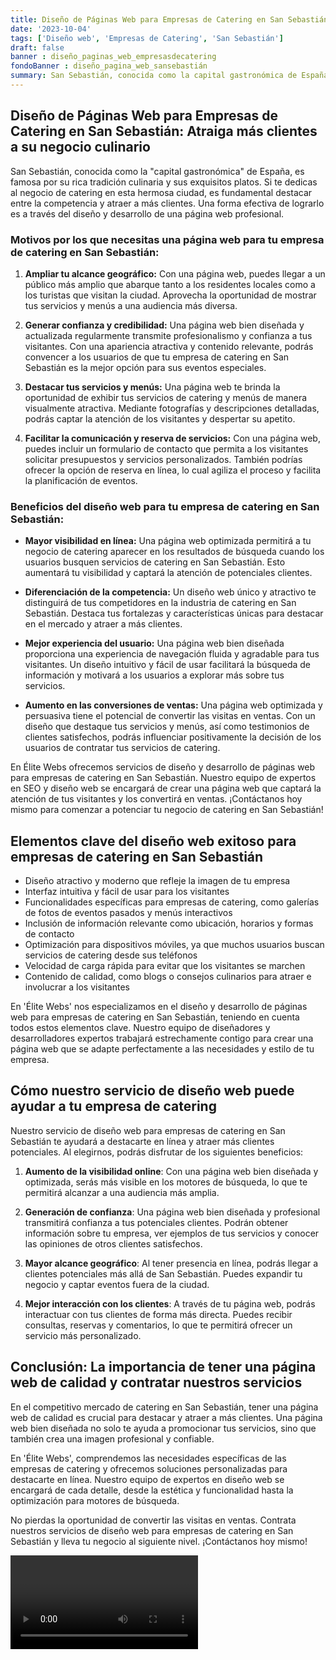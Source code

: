 ```yaml
---
title: Diseño de Páginas Web para Empresas de Catering en San Sebastián
date: '2023-10-04'
tags: ['Diseño web', 'Empresas de Catering', 'San Sebastián']
draft: false
banner : diseño_paginas_web_empresasdecatering
fondoBanner : diseño_pagina_web_sansebastián
summary: San Sebastián, conocida como la capital gastronómica de España, es famosa por su rica tradición culinaria y sus exquisitos platos. Si te dedicas al negocio de catering en esta hermosa ciudad, es fundamental destacar entre la competencia y atraer a más clientes. Una forma efectiva de lograrlo es a través del diseño y desarrollo de una página web profesional.
---
```


## Diseño de Páginas Web para Empresas de Catering en San Sebastián: Atraiga más clientes a su negocio culinario

San Sebastián, conocida como la "capital gastronómica" de España, es famosa por su rica tradición culinaria y sus exquisitos platos. Si te dedicas al negocio de catering en esta hermosa ciudad, es fundamental destacar entre la competencia y atraer a más clientes. Una forma efectiva de lograrlo es a través del diseño y desarrollo de una página web profesional.

### Motivos por los que necesitas una página web para tu empresa de catering en San Sebastián:

1. **Ampliar tu alcance geográfico:** Con una página web, puedes llegar a un público más amplio que abarque tanto a los residentes locales como a los turistas que visitan la ciudad. Aprovecha la oportunidad de mostrar tus servicios y menús a una audiencia más diversa.

2. **Generar confianza y credibilidad:** Una página web bien diseñada y actualizada regularmente transmite profesionalismo y confianza a tus visitantes. Con una apariencia atractiva y contenido relevante, podrás convencer a los usuarios de que tu empresa de catering en San Sebastián es la mejor opción para sus eventos especiales.

3. **Destacar tus servicios y menús:** Una página web te brinda la oportunidad de exhibir tus servicios de catering y menús de manera visualmente atractiva. Mediante fotografías y descripciones detalladas, podrás captar la atención de los visitantes y despertar su apetito.

4. **Facilitar la comunicación y reserva de servicios:** Con una página web, puedes incluir un formulario de contacto que permita a los visitantes solicitar presupuestos y servicios personalizados. También podrías ofrecer la opción de reserva en línea, lo cual agiliza el proceso y facilita la planificación de eventos.

### Beneficios del diseño web para tu empresa de catering en San Sebastián:

- **Mayor visibilidad en línea:** Una página web optimizada permitirá a tu negocio de catering aparecer en los resultados de búsqueda cuando los usuarios busquen servicios de catering en San Sebastián. Esto aumentará tu visibilidad y captará la atención de potenciales clientes.

- **Diferenciación de la competencia:** Un diseño web único y atractivo te distinguirá de tus competidores en la industria de catering en San Sebastián. Destaca tus fortalezas y características únicas para destacar en el mercado y atraer a más clientes.

- **Mejor experiencia del usuario:** Una página web bien diseñada proporciona una experiencia de navegación fluida y agradable para tus visitantes. Un diseño intuitivo y fácil de usar facilitará la búsqueda de información y motivará a los usuarios a explorar más sobre tus servicios.

- **Aumento en las conversiones de ventas:** Una página web optimizada y persuasiva tiene el potencial de convertir las visitas en ventas. Con un diseño que destaque tus servicios y menús, así como testimonios de clientes satisfechos, podrás influenciar positivamente la decisión de los usuarios de contratar tus servicios de catering.

En Élite Webs ofrecemos servicios de diseño y desarrollo de páginas web para empresas de catering en San Sebastián. Nuestro equipo de expertos en SEO y diseño web se encargará de crear una página web que captará la atención de tus visitantes y los convertirá en ventas. ¡Contáctanos hoy mismo para comenzar a potenciar tu negocio de catering en San Sebastián!

<GifSeo />

<Cta />

## Elementos clave del diseño web exitoso para empresas de catering en San Sebastián

- Diseño atractivo y moderno que refleje la imagen de tu empresa
- Interfaz intuitiva y fácil de usar para los visitantes
- Funcionalidades específicas para empresas de catering, como galerías de fotos de eventos pasados y menús interactivos
- Inclusión de información relevante como ubicación, horarios y formas de contacto
- Optimización para dispositivos móviles, ya que muchos usuarios buscan servicios de catering desde sus teléfonos
- Velocidad de carga rápida para evitar que los visitantes se marchen
- Contenido de calidad, como blogs o consejos culinarios para atraer e involucrar a los visitantes

En 'Élite Webs' nos especializamos en el diseño y desarrollo de páginas web para empresas de catering en San Sebastián, teniendo en cuenta todos estos elementos clave. Nuestro equipo de diseñadores y desarrolladores expertos trabajará estrechamente contigo para crear una página web que se adapte perfectamente a las necesidades y estilo de tu empresa.

## Cómo nuestro servicio de diseño web puede ayudar a tu empresa de catering

Nuestro servicio de diseño web para empresas de catering en San Sebastián te ayudará a destacarte en línea y atraer más clientes potenciales. Al elegirnos, podrás disfrutar de los siguientes beneficios:

1. **Aumento de la visibilidad online**: Con una página web bien diseñada y optimizada, serás más visible en los motores de búsqueda, lo que te permitirá alcanzar a una audiencia más amplia.

2. **Generación de confianza**: Una página web bien diseñada y profesional transmitirá confianza a tus potenciales clientes. Podrán obtener información sobre tu empresa, ver ejemplos de tus servicios y conocer las opiniones de otros clientes satisfechos.

3. **Mayor alcance geográfico**: Al tener presencia en línea, podrás llegar a clientes potenciales más allá de San Sebastián. Puedes expandir tu negocio y captar eventos fuera de la ciudad.

4. **Mejor interacción con los clientes**: A través de tu página web, podrás interactuar con tus clientes de forma más directa. Puedes recibir consultas, reservas y comentarios, lo que te permitirá ofrecer un servicio más personalizado.

## Conclusión: La importancia de tener una página web de calidad y contratar nuestros servicios

En el competitivo mercado de catering en San Sebastián, tener una página web de calidad es crucial para destacar y atraer a más clientes. Una página web bien diseñada no solo te ayuda a promocionar tus servicios, sino que también crea una imagen profesional y confiable.

En 'Élite Webs', comprendemos las necesidades específicas de las empresas de catering y ofrecemos soluciones personalizadas para destacarte en línea. Nuestro equipo de expertos en diseño web se encargará de cada detalle, desde la estética y funcionalidad hasta la optimización para motores de búsqueda.

No pierdas la oportunidad de convertir las visitas en ventas. Contrata nuestros servicios de diseño web para empresas de catering en San Sebastián y lleva tu negocio al siguiente nivel. ¡Contáctanos hoy mismo!

<Video />

<CtaBot job='Empresas de Catering' city='San Sebastián'/>

<Gmaps query='San Sebastián+españa+maps' />